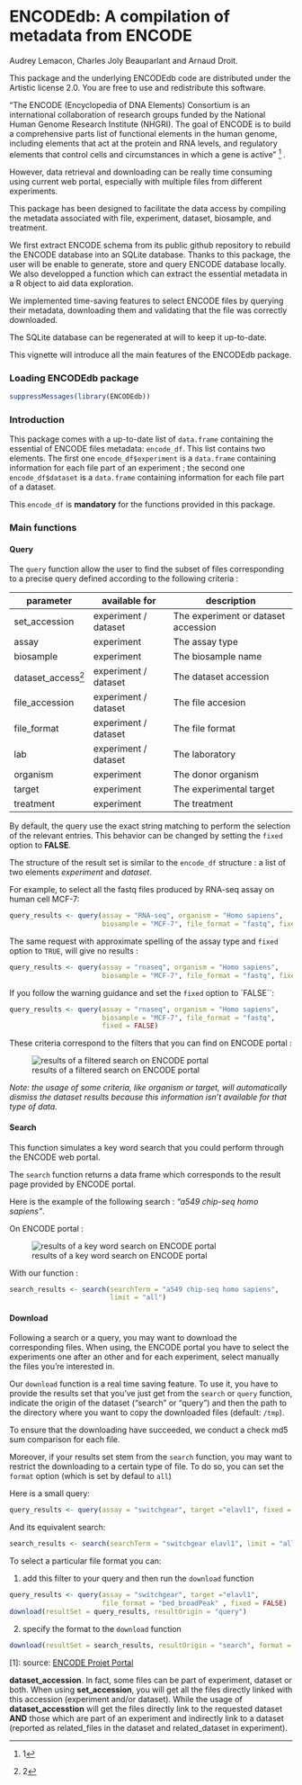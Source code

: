 
<!--
%\VignetteEngine{knitr::knitr}
%\VignetteIndexEntry{A package to produce Metafeature plots}
-->



ENCODEdb: A compilation of metadata from ENCODE
====================================================================

Audrey Lemacon, Charles Joly Beauparlant and Arnaud Droit.

This package and the underlying ENCODEdb code are distributed under 
the Artistic license 2.0. You are free to use and redistribute this software. 

"The ENCODE (Encyclopedia of DNA Elements) Consortium is an international 
collaboration of research groups funded by the National Human Genome Research 
Institute (NHGRI). The goal of ENCODE is to build a comprehensive parts list of 
functional elements in the human genome, including elements that act at the 
protein and RNA levels, and regulatory elements that control cells and 
circumstances in which a gene is active" ^[1] .

However, data retrieval and downloading can be really time consuming using 
current web portal, especially with multiple files from different experiments.

This package has been designed to facilitate the data access by compiling the 
metadata associated with file, experiment, dataset, biosample, and treatment. 

We first extract ENCODE schema from its public github repository to rebuild 
the ENCODE database into an SQLite database. Thanks to this package, the user 
will be enable to generate, store and query ENCODE database locally. We also 
developped a function which can extract the essential metadata in a R object to 
aid data exploration.

We implemented time-saving features to select ENCODE files by querying their 
metadata, downloading them and validating that the file was correctly
downloaded.

The SQLite database can be regenerated at will to keep it up-to-date.

This vignette will introduce all the main features of the ENCODEdb package.

### Loading ENCODEdb package

```r
suppressMessages(library(ENCODEdb))
```

### Introduction

This package comes with a up-to-date list of `data.frame` containing the essential
of ENCODE files metadata: `encode_df`. This list contains two elements.
The first one `encode_df$experiment` is a `data.frame` containing information for
each file part of an experiment ; the second one `encode_df$dataset` is a
`data.frame` containing information for each file part of a dataset.

This `encode_df` is **mandatory** for the functions provided in this package.

### Main functions

#### Query

The `query` function allow the user to find the subset of files corresponding to
a precise query defined according to the following criteria :

|parameter|available for| description|
|---------|------------|-------------|
|set_accession|experiment / dataset|The experiment or dataset accession|
|assay|experiment|The assay type|
|biosample|experiment|The biosample name|
|dataset_access^[2]|experiment / dataset|The dataset accession|
|file_accession|experiment / dataset|The file accesion|
|file_format|experiment / dataset|The file format|
|lab|experiment / dataset|The laboratory|
|organism|experiment|The donor organism|
|target|experiment|The experimental target|
|treatment|experiment|The treatment|


By default, the query use the exact string matching to perform the selection of 
the relevant entries. This behavior can be changed by setting the `fixed` option 
to **FALSE**.

The structure of the result set is similar to the `encode_df` structure : a list 
of two elements *experiment* and *dataset*.

For example, to select all the fastq files produced by RNA-seq assay on human
cell MCF-7:
```r
query_results <- query(assay = "RNA-seq", organism = "Homo sapiens",
                       biosample = "MCF-7", file_format = "fastq", fixed = TRUE)
```

The same request with approximate spelling of the assay type and `fixed` option
to `TRUE`, will give no results :
```r
query_results <- query(assay = "rnaseq", organism = "Homo sapiens",
                       biosample = "MCF-7", file_format = "fastq", fixed = TRUE)
```

If you follow the warning guidance and set the `fixed` option to `FALSE``:
```r
query_results <- query(assay = "rnaseq", organism = "Homo sapiens",
                       biosample = "MCF-7", file_format = "fastq",
                       fixed = FALSE)
```


These criteria correspond to the filters that you can find on ENCODE portal : 

![results of a filtered search on ENCODE portal](img/query_mcf7.png)

*Note: the usage of some criteria, like organism or target, will automatically
dismiss the dataset results because this information isn't available for that
type of data.*


#### Search
This function simulates a key word search that you could perform through the
ENCODE web portal.

The `search` function returns a data frame which corresponds to the result page
provided by ENCODE portal.

Here is the example of the following search : *"a549 chip-seq homo sapiens"*.

On ENCODE portal :

![results of a key word search on ENCODE portal](img/search_a549.png)

With our function :
```r
search_results <- search(searchTerm = "a549 chip-seq homo sapiens",
                         limit = "all")
```

#### Download

Following a search or a query, you may want to download the corresponding files.
When using, the ENCODE portal you have to select the experiments one after an 
other and for each experiment, select manually the files you're interested in.

Our `download` function is a real time saving feature. To use it, you have to 
provide the results set that you've just get from the `search` or `query` 
function, indicate the origin of the dataset ("search" or "query") and then the 
path to the directory where you want to copy the downloaded files
(default: `/tmp`).

To ensure that the downloading have succeeded, we conduct a check md5 sum 
comparison for each file.

Moreover, if your results set stem from the `search` function, you may want to 
restrict the downloading to a certain type of file. To do so, you can set the 
`format` option (which is set by defaul to `all`)

Here is a small query:

```r
query_results <- query(assay = "switchgear", target ="elavl1", fixed = FALSE)
```

And its equivalent search:

```r
search_results <- search(searchTerm = "switchgear elavl1", limit = "all")
```

To select a particular file format you can:

1) add this filter to your query and then run the `download` function

```r
query_results <- query(assay = "switchgear", target ="elavl1",
                       file_format = "bed_broadPeak" , fixed = FALSE)
download(resultSet = query_results, resultOrigin = "query")
```

2) specify the format to the `download` function

```r
download(resultSet = search_results, resultOrigin = "search", format = "bed_broadPeak")
```

[1]: source: [ENCODE Projet Portal ](https://www.encodeproject.org/)

[2]: There is a subtle difference between the parameters **set_accession** and
**dataset_accession**. In fact, some files can be part of experiment, dataset or
both. When using **set_accession**, you will get all the files directly linked with
this accession (experiment and/or dataset). While the usage of
**dataset_accesstion** will get the files directly link to the requested
dataset **AND** those which are part of an experiment and indirectly link to a
dataset (reported as related_files in the dataset and related_dataset in
experiment).
